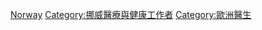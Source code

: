 [[Category:各国医生|Norway]]
[[Category:挪威醫療與健康工作者|Category:挪威醫療與健康工作者]]
[[Category:歐洲醫生|Category:歐洲醫生]]